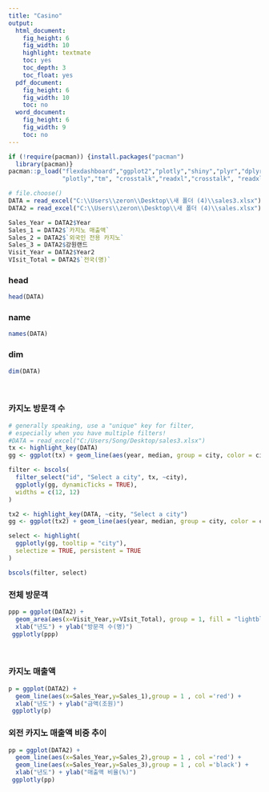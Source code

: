 ```yaml
---
title: "Casino"
output:
  html_document:
    fig_height: 6
    fig_width: 10
    highlight: textmate
    toc: yes
    toc_depth: 3
    toc_float: yes
  pdf_document:
    fig_height: 6
    fig_width: 10
    toc: no
  word_document:
    fig_height: 6
    fig_width: 9
    toc: no
---
```


```r
if (!require(pacman)) {install.packages("pacman")
  library(pacman)}
pacman::p_load("flexdashboard","ggplot2","plotly","shiny","plyr","dplyr",
               "plotly","tm", "crosstalk","readxl","crosstalk", "readxl")
```

```r
# file.choose()
DATA = read_excel("C:\\Users\\zeron\\Desktop\\새 폴더 (4)\\sales3.xlsx")
DATA2 = read_excel("C:\\Users\\zeron\\Desktop\\새 폴더 (4)\\sales.xlsx")
```

```r
Sales_Year = DATA2$Year
Sales_1 = DATA2$`카지노 매출액`
Sales_2 = DATA2$`외국인 전용 카지노`
Sales_3 = DATA2$강원랜드
Visit_Year = DATA2$Year2
VIsit_Total = DATA2$`전국(명)`
```



### head
```r
head(DATA)
```


### name
```r
names(DATA)
```


### dim
```r
dim(DATA)
```

<br>

### 카지노 방문객 수
<!-- Data Select -->

```r

# generally speaking, use a "unique" key for filter, 
# especially when you have multiple filters!
#DATA = read_excel("C:/Users/Song/Desktop/sales3.xlsx")
tx <- highlight_key(DATA)
gg <- ggplot(tx) + geom_line(aes(year, median, group = city, color = city))

filter <- bscols(
  filter_select("id", "Select a city", tx, ~city),
  ggplotly(gg, dynamicTicks = TRUE),
  widths = c(12, 12)
)

tx2 <- highlight_key(DATA, ~city, "Select a city")
gg <- ggplot(tx2) + geom_line(aes(year, median, group = city, color = city))

select <- highlight(
  ggplotly(gg, tooltip = "city"), 
  selectize = TRUE, persistent = TRUE
)

bscols(filter, select)
```

<p>


### 전체 방문객
```r
ppp = ggplot(DATA2) +
  geom_area(aes(x=Visit_Year,y=VIsit_Total), group = 1, fill = "lightblue") +
  xlab("년도") + ylab("방문객 수(명)")
 ggplotly(ppp)
```

<br>

### 카지노 매출액

```r
p = ggplot(DATA2) +
  geom_line(aes(x=Sales_Year,y=Sales_1),group = 1 , col ='red') +
  xlab("년도") + ylab("금액(조원)")
 ggplotly(p)

```

### 외전 카지노 매출액 비중 추이

```r
pp = ggplot(DATA2) +
  geom_line(aes(x=Sales_Year,y=Sales_2),group = 1 , col ='red') +
  geom_line(aes(x=Sales_Year,y=Sales_3),group = 1 , col ='black') +
  xlab("년도") + ylab("매출액 비율(%)")
 ggplotly(pp)
 
```
